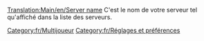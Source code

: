 [[Translation:Main/en/Server name]]
{{en/-}}
C'est le nom de votre serveur tel qu'affiché dans la liste des serveurs.

[[Category:fr/Multijoueur]]
[[Category:fr/Réglages et préférences]]

{{fr/Amorce}}